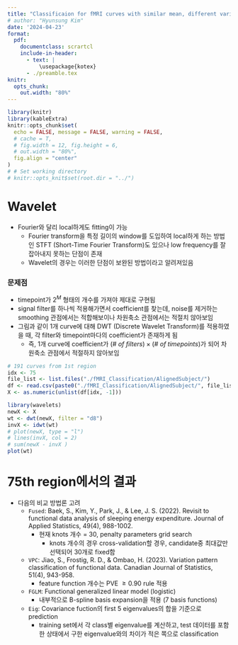 ```yaml
---
title: "Classificaion for fMRI curves with similar mean, different variation"
# author: "Hyunsung Kim"
date: '2024-04-23'
format: 
  pdf:
    documentclass: scrartcl
    include-in-header:
      - text: |
          \usepackage{kotex}
      - ./preamble.tex
knitr:
  opts_chunk:
    out.width: "80%"
---
```



```r
library(knitr)
library(kableExtra)
knitr::opts_chunk$set(
  echo = FALSE, message = FALSE, warning = FALSE, 
  # cache = T,
  # fig.width = 12, fig.height = 6,
  # out.width = "80%",
  fig.align = "center"
)
# # Set working directory
# knitr::opts_knit$set(root.dir = "../")
```

# Wavelet

- Fourier와 달리 local하게도 fitting이 가능
  - Fourier transform을 특정 길이의 window를 도입하여 local하게 하는 방법인 STFT (Short-Time Fourier Transform)도 있으나 low frequency를 잘 잡아내지 못하는 단점이 존재
  - Wavelet의 경우는 이러한 단점이 보완된 방법이라고 알려져있음

### 문제점
- timepoint가 $2^M$ 형태의 개수를 가져야 제대로 구현됨
- signal filter를 하나씩 적용해가면서 coefficient를 찾는데, noise를 제거하는 smoothing 관점에서는 적합해보이나 차원축소 관점에서는 적절치 않아보임
- 그림과 같이 1개 curve에 대해 DWT (Discrete Wavelet Transform)를 적용하였을 때, 각 filter와 timepoint마다의 coefficient가 존재하게 됨
  - 즉, 1개 curve에 coefficient가 $(\# ~of~ filters) \times (\# ~of~ timepoints)$가 되어 차원축소 관점에서 적절하지 않아보임



```r
# 191 curves from 1st region
idx <- 75
file_list <- list.files("./fMRI_Classification/AlignedSubject/")
df <- read.csv(paste0("./fMRI_Classification/AlignedSubject/", file_list[1]), header = T)
X <- as.numeric(unlist(df[idx, -1]))

library(wavelets)
newX <- X
wt <- dwt(newX, filter = "d8")
invX <- idwt(wt)
# plot(newX, type = "l")
# lines(invX, col = 2)
# sum(newX - invX )
plot(wt)
```


\newpage

# 75th region에서의 결과

- 다음의 비교 방법론 고려
  - `Fused`: Baek, S., Kim, Y., Park, J., & Lee, J. S. (2022). Revisit to functional data analysis of sleeping energy expenditure. Journal of Applied Statistics, 49(4), 988-1002.
    - 현재 knots 개수 = 30, penalty parameters grid search
      - knots 개수의 경우 cross-validation할 경우, candidate중 최대값만 선택되어 30개로 fixed함
  - `VPC`: Jiao, S., Frostig, R. D., & Ombao, H. (2023). Variation pattern classification of functional data. Canadian Journal of Statistics, 51(4), 943-958.
    - feature function 개수는 PVE $\ge 0.90$ rule 적용
  - `FGLM`: Functional generalized linear model (logistic)
    - 내부적으로 B-spline basis expansion을 적용 (7 basis functions)
  - `Eig`: Covariance fuction의 first 5 eigenvalues의 합을 기준으로 prediction
    - training set에서 각 class별 eigenvalue를 계산하고, test 데이터를 포함한 상태에서 구한 eigenvalue와의 차이가 적은 쪽으로 classification

\begin{table}[ht]
\centering
\begin{tabular}{rrrrr}
  \hline
 & Fused & VPC & FGLM & Eig \\ 
  \hline
  Accuracy & 0.543 & 0.447 & 0.592 & 0.556  \\ 
  \hline
\end{tabular}
\end{table}


